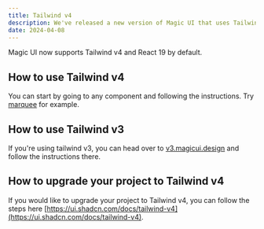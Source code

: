 ```yaml
---
title: Tailwind v4
description: We've released a new version of Magic UI that uses Tailwind CSS v4.
date: 2024-04-08
---
```


Magic UI now supports Tailwind v4 and React 19 by default.

## How to use Tailwind v4

You can start by going to any component and following the instructions. Try [marquee](/components/marquee) for example.

## How to use Tailwind v3

If you're using tailwind v3, you can head over to [v3.magicui.design](https://v3.magicui.design) and follow the instructions there.

## How to upgrade your project to Tailwind v4

If you would like to upgrade your project to Tailwind v4, you can follow the steps here [https://ui.shadcn.com/docs/tailwind-v4](https://ui.shadcn.com/docs/tailwind-v4).
